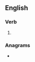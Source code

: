 ==English==

===Verb===
{{head|en|verb form}}

# {{en-past of|freelance}}

===Anagrams===
* {{anagrams|en|a=acdeeeflnr|fer-de-lance}}